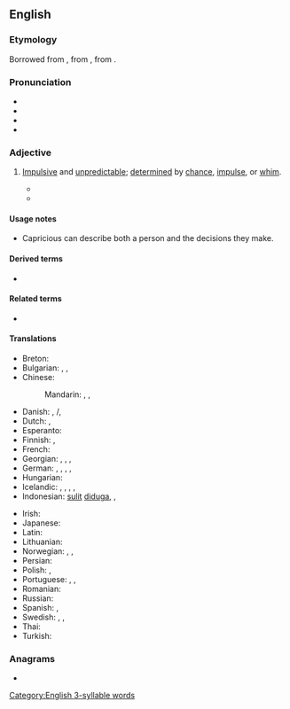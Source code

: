 ==English==

===Etymology===
Borrowed from {{bor|en|fr|capricieux}}, from {{der|en|it|capriccioso}}, from {{m|it|capriccio}}.

===Pronunciation===
* {{IPA|en|/kəˈpɹɪʃəs/}}
* {{audio|en|LL-Q1860 (eng)-Vealhurl-capricious.wav|Audio (UK)}}
* {{audio|en|En-us-capricious.oga|Audio (US)}}
* {{rhyme|en|ɪʃəs|s=3}}

===Adjective===
{{en-adj}}

# [[impulsive|Impulsive]] and [[unpredictable]]; [[determine]]d by [[chance#Noun|chance]], [[impulse]], or [[whim]].
#: {{synonyms|en|arbitrary|whimsical|fickle}}
#: {{antonyms|en|conscientious|rigorous}}
#: {{ux|en|I almost died in a '''capricious''' winter storm.}}
#: {{ux|en|Stringent rulers are unlikely to act '''capriciously'''.}}
#* {{RQ:Shakespeare As You Like It|page=198|scene=iii|act=III|passage=I am heere with thee, and thy Goats, as the moſt '''capricious''' Poet honeſt ''Ouid'' was among Gothes.}}
#* {{RQ:James American|chapter=I|page=11|passage="'''Capricious'''?" And at this monsieur began to laugh. "Oh no, I'm not '''capricious'''. I am very faithful. I am very constant. ''Comprenez''?"}}

====Usage notes====
* Capricious can describe both a person and the decisions they make.

====Derived terms====
* {{l|en|capriciously}}

====Related terms====
* {{l|en|caprice}}

====Translations====
{{trans-top|impulsive and unpredictable; determined by chance, impulse, or whim}}
* Breton: {{t+|br|froudennek}}
* Bulgarian: {{t+|bg|капризен}}, {{t+|bg|непостоянен}}, {{t|bg|непредвидим}}
* Chinese:
*: Mandarin: {{t|cmn|反复无常的}}, {{t|cmn|善变的}}, {{t|cmn|任性的}}
* Danish: {{t|da|uberegnelig}}, {{t|da|uforudsigbar}}/{{t|da|uforutsigbar}}, {{t|da|lunefuld}}
* Dutch: {{t+|nl|grillig}}, {{t+|nl|wispelturig}}
* Esperanto: {{t|eo|kapricema}}
* Finnish: {{t+|fi|oikukas}}, {{t+|fi|oikullinen}}
* French: {{t+|fr|capricieux}}
* Georgian: {{t|ka|ჭირვეული}}, {{t|ka|ახირებული}}, {{t|ka|თვითრჯული}}, {{t|ka|თავნება}}
* German: {{t+|de|kapriziös}}, {{t|de|launenhaft}}, {{t+|de|unberechenbar}}, {{t+|de|schrullig}}, {{t+|de|launisch}}
* Hungarian: {{t+|hu|szeszélyes}}
* Icelandic: {{t|is|duttlungasamur|m}}, {{t+|is|mislyndur|m}}, {{t+|is|kenjóttur|m}}, {{t|is|dyntóttur|m}}, {{t|is|duttlungafullur|m}}
* Indonesian: [[sulit]] [[duga|diduga]], {{t+|id|licin}}, {{t+|id|licik}}
{{trans-mid}}
* Irish: {{t|ga|meonúil}}
* Japanese: {{t+|ja|気紛れ|tr=kimagure}}
* Latin: {{t|la|inconstans}}
* Lithuanian: {{t|lt|įnoringas}}
* Norwegian: {{t|no|uberegnelig}}, {{t|no|uforutsigbar}}, {{t|no|lunefull}}
* Persian: {{t|fa|دمدمی‌مزاج|tr=damdami-mezâj}}
* Polish: {{t+|pl|nagły|m}}, {{t+|pl|kapryśny}}
* Portuguese: {{t+|pt|impulsivo}}, {{t+|pt|imprevisível}}, {{t+|pt|caprichoso}}
* Romanian: {{t+|ro|capricios}}
* Russian: {{t+|ru|капризный|m}}
* Spanish: {{t+|es|caprichoso}}, {{t+|es|antojadizo}}
* Swedish: {{t+|sv|oberäknelig}}, {{t+|sv|oförutsägbar}}, {{t+|sv|nyckfull}}
* Thai: {{t|th|ตามอำเภอใจ|tr=tāmxảp̣hexcı}}
* Turkish: {{t+|tr|kaprisli}}
{{trans-bottom}}

===Anagrams===
* {{anagrams|en|a=acciioprsu|auriscopic}}

[[Category:English 3-syllable words]]
{{topics|en|Personality}}